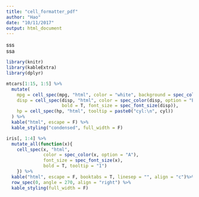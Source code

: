 ```yaml
---
title: "cell_formatter_pdf"
author: "Hao"
date: "10/11/2017"
output: html_document
---
```


<script>
  $( function() {
    $( document ).tooltip();
  } );
</script>


<div><div class = "tooltip">sss</div>ssa</div>
```r
library(knitr)
library(kableExtra)
library(dplyr)
```

```r
mtcars[1:15, 1:5] %>%
  mutate(
    mpg = cell_spec(mpg, "html", color = "white", background = spec_color(mpg)),
    disp = cell_spec(disp, "html", color = spec_color(disp, option = "B"), 
                     bold = T, font_size = spec_font_size(disp)),
    hp = cell_spec(hp, "html", tooltip = paste0("cyl:\n", cyl))
  ) %>%
  kable("html", escape = F) %>%
  kable_styling("condensed", full_width = F)
```

```r
iris[, 1:4] %>%
  mutate_all(function(x){
    cell_spec(x, "html", 
              color = spec_color(x, option = "A"), 
              font_size = spec_font_size(x),
              bold = T, tooltip = "1")
    }) %>%
  kable("html", escape = F, booktabs = T, linesep = "", align = "c")%>%
  row_spec(0, angle = 270, align = "right") %>%
  kable_styling(full_width = F) 
```
